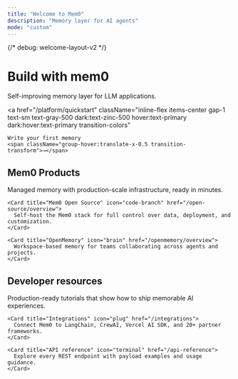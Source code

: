 ```yaml
---
title: "Welcome to Mem0"
description: "Memory layer for AI agents"
mode: "custom"
---
```


{/* debug: welcome-layout-v2 */}

<div className="px-4 pt-16 pb-12 lg:pt-20 max-w-4xl mx-auto text-center space-y-4">
  <h1 className="text-3xl lg:text-4xl font-bold text-gray-900 dark:text-zinc-50 tracking-tight mb-3">
    Build with <span className="text-primary">mem0</span>
  </h1>

  <p className="max-w-2xl mx-auto text-base text-gray-600 dark:text-zinc-400 leading-relaxed">
    Self-improving memory layer for LLM applications.
  </p>

  <a
    href="/platform/quickstart"
    className="inline-flex items-center gap-1 text-sm text-gray-500 dark:text-zinc-500 hover:text-primary dark:hover:text-primary transition-colors"
  >
    Write your first memory
    <span className="group-hover:translate-x-0.5 transition-transform">→</span>
  </a>
</div>

<section className="px-4 max-w-6xl mx-auto space-y-4">
  <div className="text-center">
    <h2 className="text-xl font-semibold text-gray-900 dark:text-zinc-100">
      Mem0 Products
    </h2>
  </div>

  <CardGroup cols={3}>
    <Card title="Mem0 Platform" icon="rocket" href="/platform/overview">
      Managed memory with production-scale infrastructure, ready in minutes.
    </Card>

    <Card title="Mem0 Open Source" icon="code-branch" href="/open-source/overview">
      Self-host the Mem0 stack for full control over data, deployment, and customization.
    </Card>

    <Card title="OpenMemory" icon="brain" href="/openmemory/overview">
      Workspace-based memory for teams collaborating across agents and projects.
    </Card>
  </CardGroup>
</section>

<section className="px-4 pt-12 pb-20 max-w-6xl mx-auto space-y-4">
  <div className="text-center">
    <h2 className="text-xl font-semibold text-gray-900 dark:text-zinc-100">
      Developer resources
    </h2>
  </div>

  <CardGroup cols={3}>
    <Card title="Cookbooks" icon="book-open" href="/examples">
      Production-ready tutorials that show how to ship memorable AI experiences.
    </Card>

    <Card title="Integrations" icon="plug" href="/integrations">
      Connect Mem0 to LangChain, CrewAI, Vercel AI SDK, and 20+ partner frameworks.
    </Card>

    <Card title="API reference" icon="terminal" href="/api-reference">
      Explore every REST endpoint with payload examples and usage guidance.
    </Card>
  </CardGroup>
</section>
